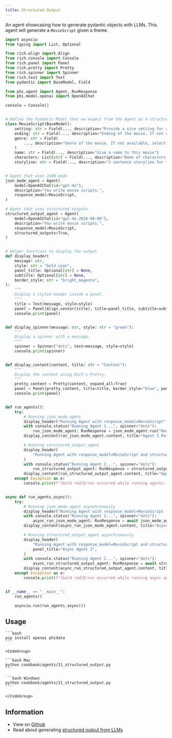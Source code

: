 ```yaml
---
title: Structured Output
---
```


An agent showcasing how to generate pydantic objects with LLMs. This agent will generate a `MovieScript` given a theme.

```python
import asyncio
from typing import List, Optional

from rich.align import Align
from rich.console import Console
from rich.panel import Panel
from rich.pretty import Pretty
from rich.spinner import Spinner
from rich.text import Text
from pydantic import BaseModel, Field

from phi.agent import Agent, RunResponse
from phi.model.openai import OpenAIChat

console = Console()


# Define the Pydantic Model that we expect from the Agent as a structured output
class MovieScript(BaseModel):
    setting: str = Field(..., description="Provide a nice setting for a blockbuster movie.")
    ending: str = Field(..., description="Ending of the movie. If not available, provide a happy ending.")
    genre: str = Field(
        ..., description="Genre of the movie. If not available, select action, thriller or romantic comedy."
    )
    name: str = Field(..., description="Give a name to this movie")
    characters: List[str] = Field(..., description="Name of characters for this movie.")
    storyline: str = Field(..., description="3 sentence storyline for the movie. Make it exciting!")


# Agent that uses JSON mode
json_mode_agent = Agent(
    model=OpenAIChat(id="gpt-4o"),
    description="You write movie scripts.",
    response_model=MovieScript,
)

# Agent that uses structured outputs
structured_output_agent = Agent(
    model=OpenAIChat(id="gpt-4o-2024-08-06"),
    description="You write movie scripts.",
    response_model=MovieScript,
    structured_outputs=True,
)


# Helper functions to display the output
def display_header(
    message: str,
    style: str = "bold cyan",
    panel_title: Optional[str] = None,
    subtitle: Optional[str] = None,
    border_style: str = "bright_magenta",
):
    """
    Display a styled header inside a panel.
    """
    title = Text(message, style=style)
    panel = Panel(Align.center(title), title=panel_title, subtitle=subtitle, border_style=border_style, padding=(1, 2))
    console.print(panel)


def display_spinner(message: str, style: str = "green"):
    """
    Display a spinner with a message.
    """
    spinner = Spinner("dots", text=message, style=style)
    console.print(spinner)


def display_content(content, title: str = "Content"):
    """
    Display the content using Rich's Pretty.
    """
    pretty_content = Pretty(content, expand_all=True)
    panel = Panel(pretty_content, title=title, border_style="blue", padding=(1, 2))
    console.print(panel)


def run_agents():
    try:
        # Running json_mode_agent
        display_header("Running Agent with response_model=MovieScript", panel_title="Agent 1")
        with console.status("Running Agent 1...", spinner="dots"):
            run_json_mode_agent: RunResponse = json_mode_agent.run("New York")
        display_content(run_json_mode_agent.content, title="Agent 1 Response")

        # Running structured_output_agent
        display_header(
            "Running Agent with response_model=MovieScript and structured_outputs=True", panel_title="Agent 2"
        )
        with console.status("Running Agent 2...", spinner="dots"):
            run_structured_output_agent: RunResponse = structured_output_agent.run("New York")
        display_content(run_structured_output_agent.content, title="Agent 2 Response")
    except Exception as e:
        console.print(f"[bold red]Error occurred while running agents: {e}[/bold red]")


async def run_agents_async():
    try:
        # Running json_mode_agent asynchronously
        display_header("Running Agent with response_model=MovieScript (async)", panel_title="Async Agent 1")
        with console.status("Running Agent 1...", spinner="dots"):
            async_run_json_mode_agent: RunResponse = await json_mode_agent.arun("New York")
        display_content(async_run_json_mode_agent.content, title="Async Agent 1 Response")

        # Running structured_output_agent asynchronously
        display_header(
            "Running Agent with response_model=MovieScript and structured_outputs=True (async)",
            panel_title="Async Agent 2",
        )
        with console.status("Running Agent 2...", spinner="dots"):
            async_run_structured_output_agent: RunResponse = await structured_output_agent.arun("New York")
        display_content(async_run_structured_output_agent.content, title="Async Agent 2 Response")
    except Exception as e:
        console.print(f"[bold red]Error occurred while running async agents: {e}[/bold red]")


if __name__ == "__main__":
    run_agents()

    asyncio.run(run_agents_async())

```

## Usage

<Steps>
  <Snippet file="create-venv-step.mdx" />

  <Step title="Install libraries">

    ```bash
    pip install openai phidata
    ```

  </Step>

  <Step title="Run the agent">

    <CodeGroup>

    ```bash Mac
    python cookbook/agents/11_structured_output.py
    ```

    ```bash Windows
    python cookbook/agents/11_structured_output.py
    ```

    </CodeGroup>

  </Step>

</Steps>

## Information

- View on [Github](https://github.com/phidatahq/phidata/blob/main/cookbook/agents/11_structured_output.py)
- Read about generating [structured output from LLMs](/agents/structured-output)
